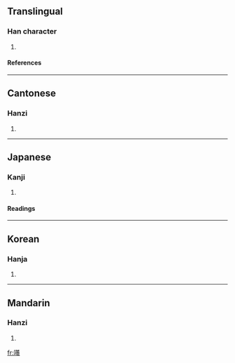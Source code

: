 ==Translingual==
===Han character===
{{Han char|rn=30|rad=口|as=19|sn=22|four=6403<sub>6</sub>|canj=口廿田戈 (RTWI), X口廿田戈 (XRTWI)}}
# {{defn|Han}}
====References====
{{Han ref|kx=0215.070|dkj=04626|dj=0438.090|hdz=10707.080|uh=56C6|ud=22214|bh=F6D7|bd=63191}}
----
==Cantonese==
===Hanzi===
{{yue-hanzi|jyut=|y=chaai3}}
# {{defn|Cantonese}}
----
==Japanese==
===Kanji===
{{ja-kanji|grade=|rs=口19}}
# {{defn|Japanese}} 
====Readings====
{{ja-readings|on=[[たい]] (tai), [[て]] (te)|kun=}}
----
==Korean==
===Hanja===
{{ko-hanja|hangeul=채|rv=chae|mr=ch'ae}}
# {{defn|Korean}}
----
==Mandarin==
===Hanzi===
{{cmn-hanzi|pin=[[chài]] (chai4)|wg=ch'ai<sup>4</sup>}}
# {{defn|Mandarin}}

[[fr:囆]]